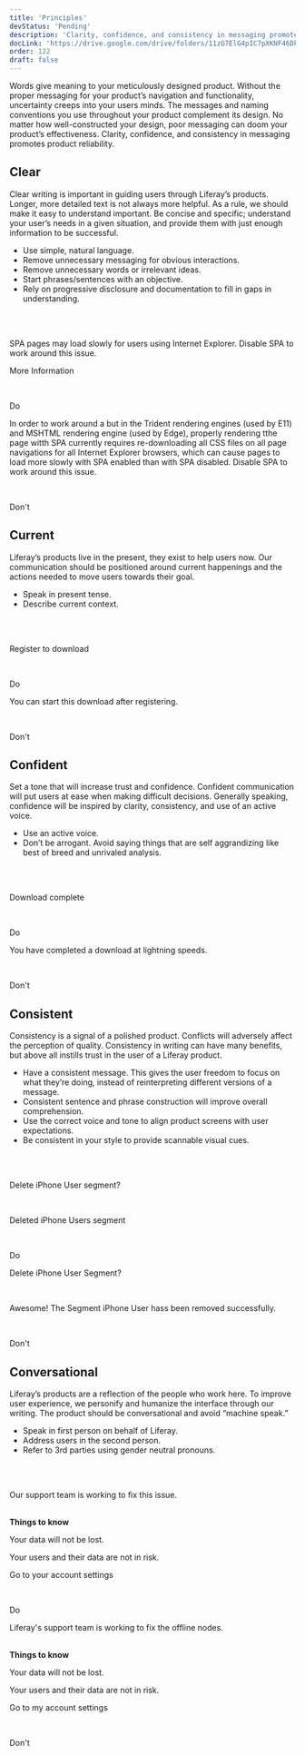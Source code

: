 ```yaml
---
title: 'Principles'
devStatus: 'Pending'
description: 'Clarity, confidence, and consistency in messaging promotes product reliability.'
docLink: 'https://drive.google.com/drive/folders/11zG7ElG4pIC7pXKNF46Dk_13e_wY7eRH'
order: 122
draft: false
---
```



Words give meaning to your meticulously designed product. Without the proper messaging for your product’s navigation and functionality, uncertainty creeps into your users minds. The messages and naming conventions you use throughout your product complement its design. No matter how well-constructed your design, poor messaging can doom your product’s effectiveness. Clarity, confidence, and consistency in messaging promotes product reliability.

## Clear

Clear writing is important in guiding users through Liferay’s products. Longer, more detailed text is not always more helpful. As a rule, we should make it easy to understand important. Be concise and specific; understand your user’s needs in a given situation, and provide them with just enough information to be successful. 

* Use simple, natural language.
* Remove unnecessary messaging for obvious interactions.
* Remove unnecessary words or irrelevant ideas.
* Start phrases/sentences with an objective.
* Rely on progressive disclosure and documentation to fill in gaps in understanding.

<br />
<br />

<Grid variant='smallCards' >
	<Box>
		<p class="example-text">SPA pages may load slowly for users using Internet Explorer. Disable SPA to work around this issue.</p>
		<p class="example-text link-false">More Information</p>
		<br />
		<p class="do">Do</p>
	</Box>
	<Box>
		<p class="example-text">In order to work around a but in the Trident rendering engines (used by E11) and MSHTML rendering engine (used by Edge), properly rendering tthe page witth SPA currently requires re-downloading all CSS files on all page navigations for all Internet Explorer browsers, which can cause pages to load more slowly with SPA enabled than with SPA disabled. Disable SPA to work around this issue.</p>
		<br />
		<p class="dont">Don't</p>
	</Box>
</Grid>

## Current

Liferay’s products live in the present, they exist to help users now. Our communication should be positioned around current happenings and the actions needed to move users towards their goal.

* Speak in present tense.
* Describe current context.

<br />
<br />

<Grid variant='smallCards' >
	<Box>
		<p class="example-text">Register to download</p>
		<br />
		<p class="do">Do</p>
	</Box>
	<Box>
		<p class="example-text">You can start this download after registering.</p>
		<br />
		<p class="dont">Don't</p>
	</Box>
</Grid>


## Confident

Set a tone that will increase trust and confidence. Confident communication will put users at ease when making difficult decisions. Generally speaking, confidence will be inspired by clarity, consistency, and use of an active voice.

* Use an active voice.
* Don’t be arrogant. Avoid saying things that are self aggrandizing like best of breed and unrivaled analysis.

<br />
<br />


<Grid variant='smallCards' >
	<Box>
		<p class="example-text">Download complete</p>
		<br />
		<p class="do">Do</p>
	</Box>
	<Box>
		<p class="example-text">You have completed a download at lightning speeds.</p>
		<br />
		<p class="dont">Don't</p>
	</Box>
</Grid>


## Consistent

Consistency is a signal of a polished product. Conflicts will adversely affect the perception of quality. Consistency in writing can have many benefits, but above all instills trust in the user of a Liferay product. 

* Have a consistent message. This gives the user freedom to focus on what they’re doing, instead of reinterpreting different versions of a message.
* Consistent sentence and phrase construction will improve overall comprehension.
* Use the correct voice and tone to align product screens with user expectations. 
* Be consistent in your style to provide scannable visual cues.

<br />
<br />


<Grid variant='smallCards' >
	<Box>
		<p class="example-text">Delete iPhone User segment?</p>
		<br />
		<p class="example-text">Deleted iPhone Users segment</p>
		<br />
		<p class="do">Do</p>
	</Box>
	<Box>
		<p class="example-text">Delete iPhone User Segment?</p>
		<br />
		<p class="example-text">Awesome! The Segment iPhone User hass been removed successfully.</p>
		<br />
		<p class="dont">Don't</p>
	</Box>
</Grid>


## Conversational

Liferay’s products are a reflection of the people who work here. To improve user experience, we personify and humanize the interface through our writing. The product should be conversational and avoid “machine speak.” 

* Speak in first person on behalf of Liferay.
* Address users in the second person.
* Refer to 3rd parties using gender neutral pronouns.

<br />
<br />

<Grid variant='smallCards' >
	<Box>
		<p class="example-text">Our support team is working to fix this issue.</p>
		<br />
		<strong  class="example-text">Things to know</strong>
		<p class="example-text">Your data will not be lost.</p>
		<p class="example-text">Your users and their data are not in risk.</p>
		<p class="example-text link-false">Go to your account settings</p>
		<br />
		<p class="do">Do</p>
	</Box>
	<Box>
		<p class="example-text">Liferay's support team is working to fix the offline nodes.</p>
		<br />
		<strong class="example-text">Things to know</strong>
		<p class="example-text">Your data will not be lost.</p>
		<p class="example-text">Your users and their data are not in risk.</p>
		<p class="example-text link-false">Go to my account settings</p>
		<br />
		<p class="dont">Don't</p>
	</Box>
</Grid>